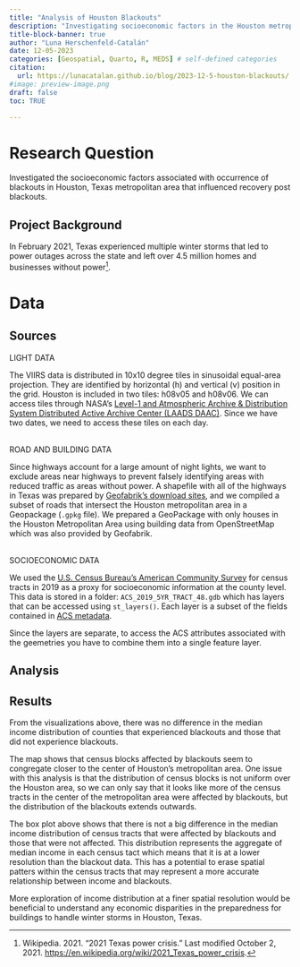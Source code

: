 ```yaml
---
title: "Analysis of Houston Blackouts"
description: "Investigating socioeconomic factors in the Houston metropolitan area in the aftermath of two winter storms in February, 2021."
title-block-banner: true
author: "Luna Herschenfeld-Catalán"
date: 12-05-2023
categories: [Geospatial, Quarto, R, MEDS] # self-defined categories
citation: 
  url: https://lunacatalan.github.io/blog/2023-12-5-houston-blackouts/ 
#image: preview-image.png
draft: false
toc: TRUE

---
```


# Research Question

Investigated the socioeconomic factors associated with occurrence of blackouts in Houston, Texas metropolitan area that influenced recovery post blackouts. 

## Project Background 

In February 2021, Texas experienced multiple winter storms that led to power outages across the state and left over 4.5 million homes and businesses without power[^1].

[^1]: Wikipedia. 2021. "2021 Texas power crisis." Last modified October 2, 2021. <https://en.wikipedia.org/wiki/2021_Texas_power_crisis>.


# Data 

## Sources

LIGHT DATA

The VIIRS data is distributed in 10x10 degree tiles in sinusoidal equal-area projection. They are identified by horizontal (h) and vertical (v) position in the grid. Houston is included in two tiles: h08v05 and h08v06. We can access tiles through NASA's [Level-1 and Atmospheric Archive & Distribution System Distributed Active Archive Center (LAADS DAAC)](https://ladsweb.modaps.eosdis.nasa.gov/). Since we have two dates, we need to access these tiles on each day.\
\

ROAD AND BUILDING DATA

Since highways account for a large amount of night lights, we want to exclude areas near highways to prevent falsely identifying areas with reduced traffic as areas without power. A shapefile with all of the highways in Texas was prepared by [Geofabrik's download sites](https://download.geofabrik.de/), and we compiled a subset of roads that intersect the Houston metropolitan area in a Geopackage (`.gpkg` file). We prepared a GeoPackage with only houses in the Houston Metropolitan Area using building data from OpenStreetMap which was also provided by Geofabrik.\
\

SOCIOECONOMIC DATA

We used the [U.S. Census Bureau's American Community Survey](https://www.census.gov/programs-surveys/acs) for census tracts in 2019 as a proxy for socioeconomic information at the county level. This data is stored in a folder: `ACS_2019_5YR_TRACT_48.gdb` which has layers that can be accessed using `st_layers()`. Each layer is a subset of the fields contained in [ACS metadata](https://www2.census.gov/geo/docs/maps-data/data/tiger/prejoined/ACSMetadata2011.txt).

Since the layers are separate, to access the ACS attributes associated with the geemetries you have to combine them into a single feature layer.\

## Analysis

## Results 

From the visualizations above, there was no difference in the median income distribution of counties that experienced blackouts and those that did not experience blackouts. 

The map shows that census blocks affected by blackouts seem to congregate closer to the center of Houston's metropolitan area. One issue with this analysis is that the distribution of census blocks is not uniform over the Houston area, so we can only say that it looks like more of the census tracts in the center of the metropolitan area were affected by blackouts, but the distribution of the blackouts extends outwards.

The box plot above shows that there is not a big difference in the median income distribution of census tracts that were affected by blackouts and those that were not affected. This distribution represents the aggregate of median income in each census tact which means that it is at a lower resolution than the blackout data. This has a potential to erase spatial patters within the census tracts that may represent a more accurate relationship between income and blackouts.

More exploration of income distribution at a finer spatial resolution would be beneficial to understand any economic disparities in the preparedness for buildings to handle winter storms in Houston, Texas. 

